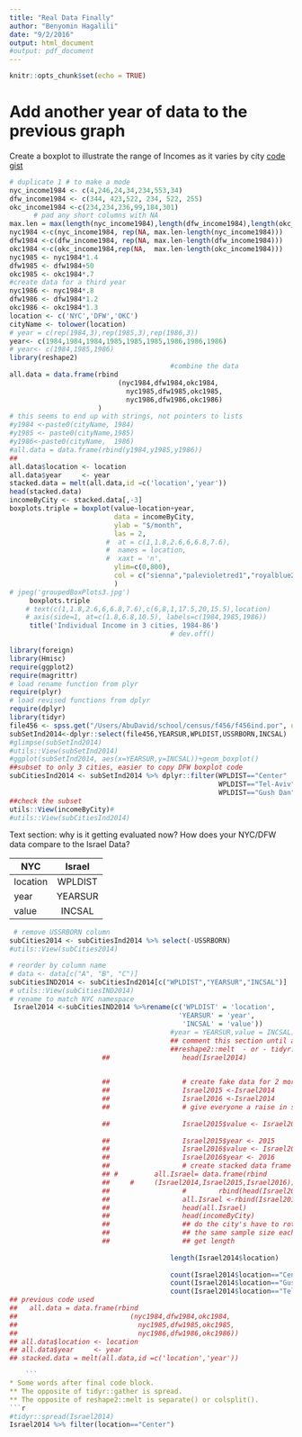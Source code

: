 ```yaml
---
title: "Real Data Finally"
author: "Benyomin Hagalili"
date: "9/2/2016"
output: html_document
#output: pdf_document
---
```

```r
knitr::opts_chunk$set(echo = TRUE)
```
# Add another year of data to the previous graph  
Create a boxplot to illustrate the range of Incomes 
as it varies by city
[code gist](https://gist.github.com/paynito/14fb904b9f589e4c17aedde049fd16f1)
```r
# duplicate 1 # to make a mode
nyc_income1984 <- c(4,246,24,34,234,553,34)
dfw_income1984 <- c(344, 423,522, 234, 522, 255)
okc_income1984 <-c(234,234,236,99,184,301)
      # pad any short columns with NA
max.len = max(length(nyc_income1984),length(dfw_income1984),length(okc_income1984))
nyc1984 <-c(nyc_income1984, rep(NA, max.len-length(nyc_income1984)))
dfw1984 <-c(dfw_income1984, rep(NA, max.len-length(dfw_income1984)))
okc1984 <-c(okc_income1984,rep(NA,  max.len-length(okc_income1984)))
nyc1985 <- nyc1984*1.4
dfw1985 <- dfw1984+50
okc1985 <- okc1984*.7
#create data for a third year
nyc1986 <- nyc1984*.8
dfw1986 <- dfw1984*1.2
okc1986 <- okc1984*1.3
location <- c('NYC','DFW','OKC')
cityName <- tolower(location)
# year = c(rep(1984,3),rep(1985,3),rep(1986,3))
year<- c(1984,1984,1984,1985,1985,1985,1986,1986,1986)
# year<- c(1984,1985,1986)
library(reshape2)
                                        #combine the data
all.data = data.frame(rbind
                           (nyc1984,dfw1984,okc1984,
                             nyc1985,dfw1985,okc1985,
                             nyc1986,dfw1986,okc1986)
                      )
# this seems to end up with strings, not pointers to lists
#y1984 <-paste0(cityName, 1984)
#y1985 <- paste0(cityName,1985)
#y1986<-paste0(cityName,  1986)
#all.data = data.frame(rbind(y1984,y1985,y1986))
##
all.data$location <- location
all.data$year     <- year
stacked.data = melt(all.data,id =c('location','year'))
head(stacked.data)
incomeByCity <- stacked.data[,-3]
boxplots.triple = boxplot(value~location+year,
                          data = incomeByCity,
                          ylab = "$/month",
                          las = 2,
                        #  at = c(1,1.8,2.6,6,6.8,7.6),
                        #  names = location,
                        #  xaxt = 'n',
                          ylim=c(0,800),
                          col = c("sienna","palevioletred1","royalblue2")
                          )
# jpeg('groupedBoxPlots3.jpg')
     boxplots.triple
    # text(c(1,1.8,2.6,6,6.8,7.6),c(6,8,1,17.5,20,15.5),location)
    # axis(side=1, at=c(1.8,6.8,10.5), labels=c(1984,1985,1986))
     title('Individual Income in 3 cities, 1984-86')       
                                        # dev.off()

library(foreign)
library(Hmisc)
require(ggplot2)
require(magrittr)
# load rename function from plyr
require(plyr)
# load revised functions from dplyr
require(dplyr)
library(tidyr)
file456 <- spss.get("/Users/AbuDavid/school/census/f456/f456ind.por", use.value.labels=TRUE)
subSetInd2014<-dplyr::select(file456,YEARSUR,WPLDIST,USSRBORN,INCSAL)
#glimpse(subSetInd2014)
#utils::View(subSetInd2014)
#ggplot(subSetInd2014, aes(x=YEARSUR,y=INCSAL))+geom_boxplot()
##subset to only 3 cities, easier to copy DFW boxplot code
subCitiesInd2014 <- subSetInd2014 %>% dplyr::filter(WPLDIST=="Center"    |
                                                    WPLDIST=="Tel-Aviv"  |
                                                    WPLDIST=="Gush Dan")
##check the subset
utils::View(incomeByCity)#
#utils::View(subCitiesInd2014)
```

Text section: why is it getting evaluated now?
How does your NYC/DFW data compare to the Israel Data?

|   NYC     | Israel           | 
| ------------- |:-------------:| 
|   location    | WPLDIST     |   
| year          | YEARSUR    |    
| value         | INCSAL     |   


```r
 # remove USSRBORN column
subCities2014 <- subCitiesInd2014 %>% select(-USSRBORN)
#utils::View(subCities2014)

# reorder by column name
# data <- data[c("A", "B", "C")]
subCitiesIND2014 <- subCitiesInd2014[c("WPLDIST","YEARSUR","INCSAL")]
# utils::View(subCitiesIND2014)
# rename to match NYC namespace
 Israel2014 <-subCitiesIND2014 %>%rename(c('WPLDIST' = 'location',
                                          'YEARSUR' = 'year',
                                           'INCSAL' = 'value'))
                                        #year = YEARSUR,value = INCSAL)
                                        ## comment this section until after
                                        ##reshape2::melt  - or - tidyr::gather
                       ##                  head(Israel2014)

                                       
                       ##                  # create fake data for 2 more years
                       ##                  Israel2015 <-Israel2014
                       ##                  Israel2016 <-Israel2014
                       ##                  # give everyone a raise in salary
                                     
                       ##                  Israel2015$value <- Israel2015$value * 1.2
                                       
                       ##                  Israel2015$year <- 2015
                       ##                  Israel2016$value <- Israel2015$value * 1.2
                       ##                  Israel2016$year <- 2016
                       ##                  # create stacked data frame
                       ## #         all.Israel= data.frame(rbind
                       ##     #     (Israel2014,Israel2015,Israel2016)) 
                       ##                  #        rbind(head(Israel2014),head(Israel2015),head(Israel2016)
                       ##                  all.Israel <-rbind(Israel2014,Israel2015,Israel2016)
                       ##                  head(all.Israel)
                       ##                  head(incomeByCity)
                       ##                  ## do the city's have to rotate through the list, or just have
                       ##                  ## the same sample size each??
                       ##                  ## get length
                                         
                                        length(Israel2014$location)
                                       
                                        count(Israel2014$location=="Center")
                                        count(Israel2014$location=="Gush Dan")
                                        count(Israel2014$location=="Tel-Aviv")
## previous code used
##   all.data = data.frame(rbind
##                            (nyc1984,dfw1984,okc1984,
##                              nyc1985,dfw1985,okc1985,
##                              nyc1986,dfw1986,okc1986))
## all.data$location <- location
## all.data$year     <- year
## stacked.data = melt(all.data,id =c('location','year'))

    ```
* Some words after final code block.
** The opposite of tidyr::gather is spread.
** The opposite of reshape2::melt is separate() or colsplit().
```r
#tidyr::spread(Israel2014)
Israel2014 %>% filter(location=="Center")

```
